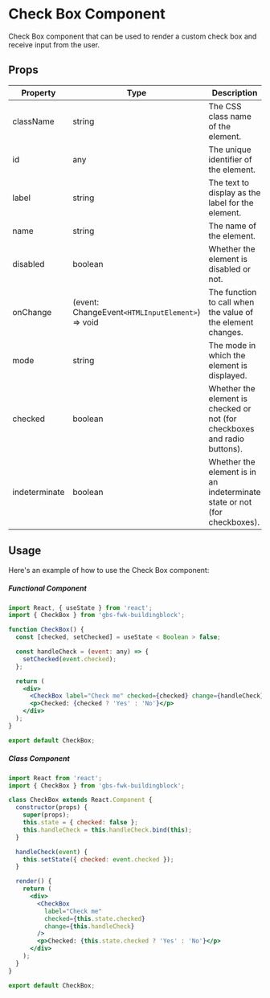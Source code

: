 # Check Box Component

Check Box component that can be used to render a custom check box and receive input from the user.

## Props

| Property      | Type                                             | Description                                                               |
| ------------- | ------------------------------------------------ | ------------------------------------------------------------------------- |
| className     | string                                           | The CSS class name of the element.                                        |
| id            | any                                              | The unique identifier of the element.                                     |
| label         | string                                           | The text to display as the label for the element.                         |
| name          | string                                           | The name of the element.                                                  |
| disabled      | boolean                                          | Whether the element is disabled or not.                                   |
| onChange      | (event: ChangeEvent`<HTMLInputElement>`) => void | The function to call when the value of the element changes.               |
| mode          | string                                           | The mode in which the element is displayed.                               |
| checked       | boolean                                          | Whether the element is checked or not (for checkboxes and radio buttons). |
| indeterminate | boolean                                          | Whether the element is in an indeterminate state or not (for checkboxes). |

## Usage

Here's an example of how to use the Check Box component:

##### Functional Component

```jsx copy filename="App.tsx"
import React, { useState } from 'react';
import { CheckBox } from 'gbs-fwk-buildingblock';

function CheckBox() {
  const [checked, setChecked] = useState < Boolean > false;

  const handleCheck = (event: any) => {
    setChecked(event.checked);
  };

  return (
    <div>
      <CheckBox label="Check me" checked={checked} change={handleCheck} />
      <p>Checked: {checked ? 'Yes' : 'No'}</p>
    </div>
  );
}

export default CheckBox;
```

##### Class Component

```jsx copy filename="App.tsx"
import React from 'react';
import { CheckBox } from 'gbs-fwk-buildingblock';

class CheckBox extends React.Component {
  constructor(props) {
    super(props);
    this.state = { checked: false };
    this.handleCheck = this.handleCheck.bind(this);
  }

  handleCheck(event) {
    this.setState({ checked: event.checked });
  }

  render() {
    return (
      <div>
        <CheckBox
          label="Check me"
          checked={this.state.checked}
          change={this.handleCheck}
        />
        <p>Checked: {this.state.checked ? 'Yes' : 'No'}</p>
      </div>
    );
  }
}

export default CheckBox;
```
